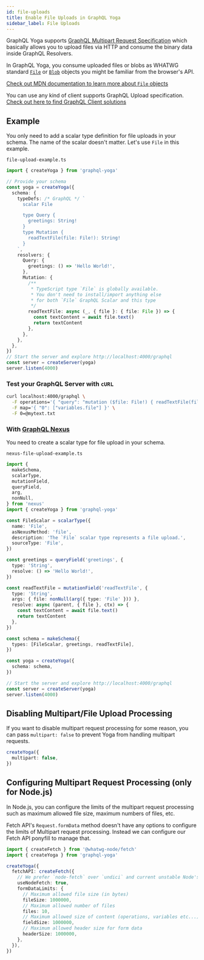 ```yaml
---
id: file-uploads
title: Enable File Uploads in GraphQL Yoga
sidebar_label: File Uploads
---
```


GraphQL Yoga supports [GraphQL Multipart Request Specification](https://github.com/jaydenseric/graphql-multipart-request-spec) which basically allows you to upload files via HTTP and consume the binary data inside GraphQL Resolvers.

In GraphQL Yoga, you consume uploaded files or blobs as WHATWG standard [`File`](https://developer.mozilla.org/en-US/docs/Web/API/File) or [`Blob`](https://developer.mozilla.org/en-US/docs/Web/API/Blob) objects you might be familiar from the browser's API.

[Check out MDN documentation to learn more about `File` objects](https://developer.mozilla.org/en-US/docs/Web/API/File)

You can use any kind of client supports GraphQL Upload specification.
[Check out here to find GraphQL Client solutions](https://github.com/jaydenseric/graphql-multipart-request-spec#client)

## Example

You only need to add a scalar type definition for file uploads in your schema. The name of the scalar doesn't matter.
Let's use `File` in this example.

`file-upload-example.ts`

```ts
import { createYoga } from 'graphql-yoga'

// Provide your schema
const yoga = createYoga({
  schema: {
    typeDefs: /* GraphQL */ `
      scalar File

      type Query {
        greetings: String!
      }
      type Mutation {
        readTextFile(file: File!): String!
      }
    `,
    resolvers: {
      Query: {
        greetings: () => 'Hello World!',
      },
      Mutation: {
        /**
         * TypeScript type `File` is globally available.
         * You don't need to install/import anything else
         * for both `File` GraphQL Scalar and this type
         */
        readTextFile: async (_, { file }: { file: File }) => {
          const textContent = await file.text()
          return textContent
        },
      },
    },
  },
})
// Start the server and explore http://localhost:4000/graphql
const server = createServer(yoga)
server.listen(4000)
```

### Test your GraphQL Server with `cURL`

```sh
curl localhost:4000/graphql \
  -F operations='{ "query": "mutation ($file: File!) { readTextFile(file: $file) }", "variables": { "file": null } }' \
  -F map='{ "0": ["variables.file"] }' \
  -F 0=@mytext.txt
```

### With [GraphQL Nexus](https://nexusjs.org/)

You need to create a scalar type for file upload in your schema.

`nexus-file-upload-example.ts`

```ts
import {
  makeSchema,
  scalarType,
  mutationField,
  queryField,
  arg,
  nonNull,
} from 'nexus'
import { createYoga } from 'graphql-yoga'

const FileScalar = scalarType({
  name: 'File',
  asNexusMethod: 'file',
  description: 'The `File` scalar type represents a file upload.',
  sourceType: 'File',
})

const greetings = queryField('greetings', {
  type: 'String',
  resolve: () => 'Hello World!',
})

const readTextFile = mutationField('readTextFile', {
  type: 'String',
  args: { file: nonNull(arg({ type: 'File' })) },
  resolve: async (parent, { file }, ctx) => {
    const textContent = await file.text()
    return textContent
  },
})

const schema = makeSchema({
  types: [FileScalar, greetings, readTextFile],
})

const yoga = createYoga({
  schema: schema,
})

// Start the server and explore http://localhost:4000/graphql
const server = createServer(yoga)
server.listen(4000)
```

## Disabling Multipart/File Upload Processing

If you want to disable multipart request processing for some reason, you can pass `multipart: false` to prevent Yoga from handling multipart requests.

```ts
createYoga({
  multipart: false,
})
```

## Configuring Multipart Request Processing (only for Node.js)

In Node.js, you can configure the limits of the multipart request processing such as maximum allowed file size, maximum numbers of files, etc.

Fetch API's `Request.formData` method doesn't have any options to configure the limits of Multipart request processing.
Instead we can configure our Fetch API ponyfill to manage that.

```ts
import { createFetch } from '@whatwg-node/fetch'
import { createYoga } from 'graphql-yoga'

createYoga({
  fetchAPI: createFetch({
    // We prefer `node-fetch` over `undici` and current unstable Node's implementation
    useNodeFetch: true,
    formDataLimits: {
      // Maximum allowed file size (in bytes)
      fileSize: 1000000,
      // Maximum allowed number of files
      files: 10,
      // Maximum allowed size of content (operations, variables etc...)
      fieldSize: 1000000,
      // Maximum allowed header size for form data
      headerSize: 1000000,
    },
  }),
})
```
